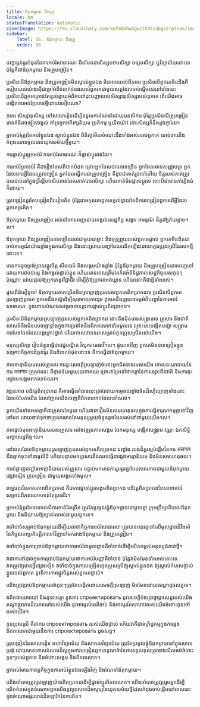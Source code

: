 ```yaml
---
title: ឪពុកម្តាយ និងគ្រូ
locale: km
statusTranslation: automatic
coverImage: https://res.cloudinary.com/xmfm6mhw3gwctndtcubgx2rptnae/image/upload/v1740337243/small_cover_educacion_fundamental_a051170f1c.webp
sidebar:
    label: 36. ឪពុកម្តាយ និងគ្រូ
    order: 36
---
```

បញ្ហាធ្ងន់ធ្ងរបំផុតនៃការអប់រំសាធារណៈ មិនមែនជាសិស្សបឋមសិក្សា មធ្យមសិក្សា ឬវិទ្យាល័យនោះទេ ប៉ុន្តែគឺជាឪពុកម្តាយ និងគ្រូបង្រៀន។

ប្រសិនបើឪពុកម្តាយ និងគ្រូបង្រៀនមិនស្គាល់ខ្លួនឯង មិនអាចយល់ពីកុមារ ប្រសិនបើពួកគេមិនដឹងពីរបៀបយល់យ៉ាងស៊ីជម្រៅអំពីទំនាក់ទំនងរបស់ពួកគេជាមួយសត្វដែលចាប់ផ្តើមរស់នៅទាំងនេះ ប្រសិនបើពួកគេគ្រាន់តែខ្វល់ខ្វាយអំពីការដាំដុះបញ្ញារបស់សិស្សានុសិស្សរបស់ពួកគេ តើយើងអាចបង្កើតការអប់រំប្រភេទថ្មីដោយរបៀបណា?

កុមារ សិស្សានុសិស្ស ទៅសាលារៀនដើម្បីទទួលការណែនាំដោយមនសិការ ប៉ុន្តែប្រសិនបើគ្រូបង្រៀនមានគំនិតចង្អៀតចង្អល់ គាំទ្រអ្នកអភិរក្សនិយម ប្រតិកម្ម ឬយឺតយ៉ាវ នោះសិស្សក៏នឹងដូចគ្នាដែរ។

អ្នកអប់រំត្រូវតែអប់រំខ្លួនឯង ស្គាល់ខ្លួនឯង ពិនិត្យមើលចំណេះដឹងទាំងអស់របស់ពួកគេ យល់ថាយើងកំពុងឈានចូលដល់យុគសម័យថ្មីមួយ។

ការផ្លាស់ប្តូរអ្នកអប់រំ ការអប់រំសាធារណៈក៏ផ្លាស់ប្តូរផងដែរ។

ការអប់រំអ្នកអប់រំ គឺជារឿងដែលពិបាកបំផុត ព្រោះអ្នកដែលបានអានច្រើន អ្នកដែលមានសញ្ញាបត្រ អ្នកដែលមានអ្វីដែលត្រូវបង្រៀន អ្នកដែលធ្វើការជាគ្រូបង្រៀន គឺដូចជាគាត់រួចទៅហើយ ចិត្តរបស់គាត់ត្រូវបានជាប់នៅក្នុងទ្រឹស្តីហាសិបពាន់ដែលគាត់បានសិក្សា ហើយគាត់មិនផ្លាស់ប្តូរទេ ទោះបីជាមានកាំភ្លើងធំក៏ដោយ។

គ្រូបង្រៀនគួរតែបង្រៀនពីរបៀបគិត ប៉ុន្តែជាអកុសលពួកគេខ្វល់ខ្វាយតែពីការបង្រៀនពួកគេពីអ្វីដែលពួកគេគួរគិត។

ឪពុកម្តាយ និងគ្រូបង្រៀន រស់នៅពោរពេញដោយកង្វល់សេដ្ឋកិច្ច សង្គម អារម្មណ៍ ដ៏គួរឱ្យភ័យខ្លាច។ល។

ឪពុកម្តាយ និងគ្រូបង្រៀនភាគច្រើនរវល់ជាមួយជម្លោះ និងទុក្ខព្រួយរបស់ពួកគេផ្ទាល់ ពួកគេមិនពិតជាចាប់អារម្មណ៍យ៉ាងខ្លាំងក្នុងការសិក្សា និងដោះស្រាយបញ្ហាដែលលើកឡើងដោយក្មេងប្រុសស្រីនៃរលកថ្មីនោះទេ។

មានការខូចទ្រង់ទ្រាយផ្លូវចិត្ត សីលធម៌ និងសង្គមយ៉ាងខ្លាំង ប៉ុន្តែឪពុកម្តាយ និងគ្រូបង្រៀនពោរពេញទៅដោយការថប់បារម្ភ និងកង្វល់ផ្ទាល់ខ្លួន ហើយមានពេលត្រឹមតែគិតអំពីទិដ្ឋភាពសេដ្ឋកិច្ចរបស់កូនៗប៉ុណ្ណោះ ដោយផ្តល់ឱ្យពួកគេនូវវិជ្ជាជីវៈដើម្បីកុំឱ្យពួកគេអត់ឃ្លាន ហើយនោះគឺជាអ្វីទាំងអស់។

ផ្ទុយពីជំនឿទូទៅ ឪពុកម្តាយភាគច្រើនមិនស្រឡាញ់កូនរបស់ពួកគេពិតប្រាកដទេ ប្រសិនបើពួកគេស្រឡាញ់ពួកគេ ពួកគេនឹងតស៊ូដើម្បីសុខុមាលភាពរួម ពួកគេនឹងព្រួយបារម្ភអំពីបញ្ហានៃការអប់រំសាធារណៈ ក្នុងគោលបំណងសម្រេចបាននូវការផ្លាស់ប្តូរពិតប្រាកដ។

ប្រសិនបើឪពុកម្តាយស្រឡាញ់កូនរបស់ពួកគេពិតប្រាកដ នោះនឹងមិនមានសង្រ្គាមទេ គ្រួសារ និងជាតិសាសន៍នឹងមិនលេចធ្លោខ្លាំងក្នុងការប្រឆាំងនឹងពិភពលោកទាំងមូលទេ ព្រោះនេះបង្កើតបញ្ហា សង្រ្គាម ការបែងចែកដែលបង្កគ្រោះថ្នាក់ បរិយាកាសឋាននរកសម្រាប់កូនប្រុសស្រីរបស់យើង។

មនុស្សសិក្សា រៀបចំខ្លួនធ្វើជាវេជ្ជបណ្ឌិត វិស្វករ មេធាវី។ល។ ផ្ទុយទៅវិញ ពួកគេមិនបានត្រៀមខ្លួនសម្រាប់កិច្ចការដ៏ធ្ងន់ធ្ងរ និងពិបាកបំផុតនោះទេ គឺការធ្វើជាឪពុកម្តាយ។

ភាពអាត្មានិយមរបស់គ្រួសារ ការខ្វះសេចក្តីស្រឡាញ់ចំពោះអ្នកជិតខាងរបស់យើង គោលនយោបាយនៃការ अलगाव គ្រួសារនេះ គឺគ្មានន័យមួយរយភាគរយ ព្រោះវាប្រែទៅជាកត្តានៃការខ្សោះជីវជាតិ និងការចុះខ្សោយសង្គមឥតឈប់ឈរ។

វឌ្ឍនភាព បដិវត្តពិតប្រាកដ គឺអាចធ្វើទៅបានលុះត្រាតែវាយកម្ទេចជញ្ជាំងចិនដ៏ល្បីល្បាញទាំងនោះ ដែលបំបែកយើង ដែលញែកយើងចេញពីពិភពលោកដែលនៅសល់។

ពួកយើងទាំងអស់គ្នាគឺជាគ្រួសារតែមួយ ហើយវាជារឿងមិនសមហេតុផលក្នុងការធ្វើទារុណកម្មគ្នាទៅវិញទៅមក ដោយចាត់ទុកថាគ្រួសារមានតែមនុស្សមួយចំនួនតូចដែលរស់នៅជាមួយយើង។ល។

ភាពផ្តាច់មុខអាត្មានិយមរបស់គ្រួសារ រារាំងវឌ្ឍនភាពសង្គម ចែកមនុស្ស បង្កើតសង្គ្រាម វណ្ណៈ ឯកសិទ្ធិ បញ្ហាសេដ្ឋកិច្ច។ល។

នៅពេលដែលឪពុកម្តាយស្រឡាញ់កូនរបស់ពួកគេពិតប្រាកដ ជញ្ជាំង របងដ៏គួរស្អប់ខ្ពើមនៃការ अलगाव នឹងធ្លាក់ចុះទៅជាធូលីដី ហើយបន្ទាប់មកគ្រួសារនឹងឈប់ធ្វើជារង្វង់អាត្មានិយម និងមិនសមហេតុផល។

ការបំផ្លាញជញ្ជាំងអាត្មានិយមរបស់គ្រួសារ បន្ទាប់មកមានការរួបរួមគ្នាបែបភាតរភាពជាមួយឪពុកម្តាយផ្សេងទៀត គ្រូបង្រៀន ជាមួយសង្គមទាំងមូល។

លទ្ធផលនៃភាតរភាពពិតប្រាកដ គឺជាការផ្លាស់ប្តូរសង្គមពិតប្រាកដ បដិវត្តពិតប្រាកដនៃសាខាអប់រំសម្រាប់ពិភពលោកកាន់តែប្រសើរ។

អ្នកអប់រំត្រូវតែមានមនសិការកាន់តែច្រើន ត្រូវតែប្រមូលផ្តុំឪពុកម្តាយជាមួយគ្នា ក្រុមប្រឹក្សាភិបាលឪពុកម្តាយ និងនិយាយឱ្យច្បាស់លាស់ជាមួយពួកគេ។

វាចាំបាច់សម្រាប់ឪពុកម្តាយដើម្បីយល់ថាកិច្ចការអប់រំសាធារណៈត្រូវបានអនុវត្តនៅលើមូលដ្ឋានដ៏រឹងមាំនៃកិច្ចសហប្រតិបត្តិការទៅវិញទៅមករវាងឪពុកម្តាយ និងគ្រូបង្រៀន។

វាចាំបាច់ក្នុងការប្រាប់ឪពុកម្តាយថាការអប់រំជាមូលដ្ឋានគឺចាំបាច់ដើម្បីលើកកម្ពស់មនុស្សជំនាន់ថ្មី។

វាជាការចាំបាច់ក្នុងការប្រាប់ឪពុកម្តាយថាការអប់រំបញ្ញាគឺចាំបាច់ ប៉ុន្តែវាមិនមែនទាំងអស់នោះទេ វាតម្រូវឱ្យមានអ្វីផ្សេងទៀត វាចាំបាច់ក្នុងការបង្រៀនក្មេងប្រុសស្រីឱ្យស្គាល់ខ្លួនឯង ឱ្យស្គាល់កំហុសផ្ទាល់ខ្លួនរបស់ពួកគេ នូវពិការភាពផ្លូវចិត្តរបស់ពួកគេផ្ទាល់។

យើងត្រូវប្រាប់ឪពុកម្តាយថាកូនៗត្រូវតែបង្កើតដោយសេចក្តីស្រឡាញ់ មិនមែនដោយតណ្ហាដូចសត្វទេ។

វាពិតជាឃោរឃៅ និងគ្មានមេត្តា ក្នុងការ спроектировать នូវសេចក្តីប៉ងប្រាថ្នាដូចសត្វរបស់យើង តណ្ហាផ្លូវភេទដ៏ឃោរឃៅរបស់យើង នូវអារម្មណ៍ឈឺចាប់ និងអារម្មណ៍សាហាវរបស់យើងចំពោះកូនចៅរបស់យើង។

កូនប្រុសស្រី គឺជាការ спроектировать របស់យើងផ្ទាល់ ហើយវាគឺជាឧក្រិដ្ឋកម្មក្នុងការឆ្លងពិភពលោកជាមួយនឹងការ спроектировать ដូចសត្វ។

គ្រូបង្រៀននៃសាលារៀន មហាវិទ្យាល័យ និងសាកលវិទ្យាល័យ ត្រូវតែប្រមូលផ្តុំឪពុកម្តាយនៅក្នុងសាលប្រជុំ ដោយមានគោលបំណងដ៏ល្អក្នុងការបង្រៀនពួកគេនូវមាគ៌ានៃការទទួលខុសត្រូវខាងសីលធម៌ចំពោះកូនៗរបស់ពួកគេ និងចំពោះសង្គម និងពិភពលោក។

អ្នកអប់រំមានកាតព្វកិច្ចក្នុងការអប់រំខ្លួនឯងឡើងវិញ និងណែនាំឪពុកម្តាយ។

យើងចាំបាច់ត្រូវស្រឡាញ់យ៉ាងពិតប្រាកដដើម្បីផ្លាស់ប្តូរពិភពលោក។ យើងចាំបាច់ត្រូវរួបរួមគ្នាដើម្បីលើកកំពស់ក្នុងចំណោមពួកយើងនូវប្រាសាទដ៏អស្ចារ្យនៃយុគសម័យថ្មីដែលកំពុងចាប់ផ្តើមនៅពេលនេះក្នុងចំណោមផ្គរលាន់ដ៏ឧឡារិកនៃការគិត។

